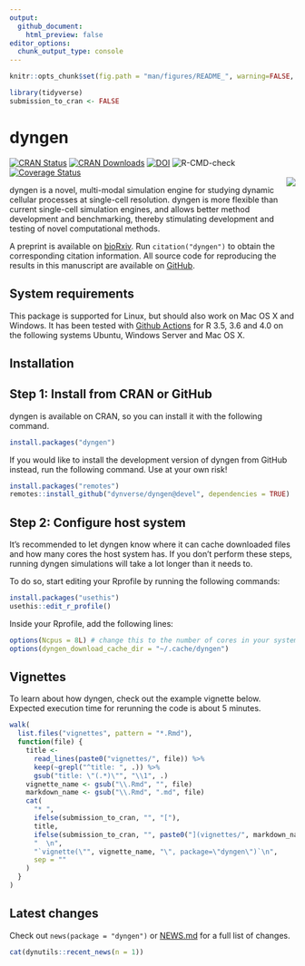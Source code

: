 ```yaml
---
output:
  github_document:
    html_preview: false
editor_options: 
  chunk_output_type: console
---
```

```r
knitr::opts_chunk$set(fig.path = "man/figures/README_", warning=FALSE, message=FALSE, error=FALSE, echo = TRUE)

library(tidyverse)
submission_to_cran <- FALSE
```

# dyngen
[![CRAN Status](https://www.r-pkg.org/badges/version/dyngen)](https://cran.r-project.org/package=dyngen)
[![CRAN Downloads](https://cranlogs.r-pkg.org/badges/dyngen)](https://cran.r-project.org/package=dyngen)
[![DOI](https://img.shields.io/badge/doi-10.1101/2020.02.06.936971-green)](https://doi.org/10.1101/2020.02.06.936971)
![R-CMD-check](https://github.com/dynverse/dyngen/workflows/R-CMD-check/badge.svg)
[![Coverage Status](https://codecov.io/gh/dynverse/dyngen/branch/master/graph/badge.svg)](https://codecov.io/gh/dynverse/dyngen?branch=master)
<br><img src="man/figures/logo.png" align="right" />

dyngen is a novel, multi-modal simulation engine for studying dynamic cellular processes at single-cell resolution. dyngen is more flexible than current single-cell simulation engines, and allows better method development and benchmarking, thereby stimulating development and testing of novel computational methods.

A preprint is available on [bioRxiv](https://doi.org/10.1101/2020.02.06.936971). Run `citation("dyngen")` to obtain the corresponding citation information. All source code for reproducing the results in this manuscript are available on [GitHub](https://github.com/dynverse/dyngen_manuscript).

## System requirements
This package is supported for Linux, but should also work on Mac OS X and Windows. It has been tested with [Github Actions](https://github.com/dynverse/dyngen/actions?query=workflow%3AR-CMD-check) for R 3.5, 3.6 and 4.0 on the following systems Ubuntu, Windows Server and Mac OS X.

## Installation

## Step 1: Install from CRAN or GitHub
dyngen is available on CRAN, so you can install it with the following command.
```r
install.packages("dyngen")
```

If you would like to install the development version of dyngen from GitHub instead, run the following command. Use at your own risk!

```r
install.packages("remotes")
remotes::install_github("dynverse/dyngen@devel", dependencies = TRUE)
```

## Step 2: Configure host system
It's recommended to let dyngen know where it can cache downloaded files and how many cores the host system has. 
If you don't perform these steps, running dyngen simulations will take a lot longer than it needs to.

To do so, start editing your Rprofile by running the following commands:

```r
install.packages("usethis")
usethis::edit_r_profile()
```

Inside your Rprofile, add the following lines:
```r
options(Ncpus = 8L) # change this to the number of cores in your system
options(dyngen_download_cache_dir = "~/.cache/dyngen")
```


## Vignettes
To learn about how dyngen, check out the example vignette below. Expected execution time for rerunning the code is about 5 minutes.

```r
walk(
  list.files("vignettes", pattern = "*.Rmd"),
  function(file) {
    title <- 
      read_lines(paste0("vignettes/", file)) %>% 
      keep(~grepl("^title: ", .)) %>% 
      gsub("title: \"(.*)\"", "\\1", .)
    vignette_name <- gsub("\\.Rmd", "", file)
    markdown_name <- gsub("\\.Rmd", ".md", file)
    cat(
      "* ",
      ifelse(submission_to_cran, "", "["),
      title, 
      ifelse(submission_to_cran, "", paste0("](vignettes/", markdown_name, ")")),
      "  \n",
      "`vignette(\"", vignette_name, "\", package=\"dyngen\")`\n",
      sep = ""
    )
  }
)
```

## Latest changes

Check out `news(package = "dyngen")` or [NEWS.md](NEWS.md) for a full list of changes.

<!-- This section gets automatically generated from NEWS.md -->

```r
cat(dynutils::recent_news(n = 1))
```
